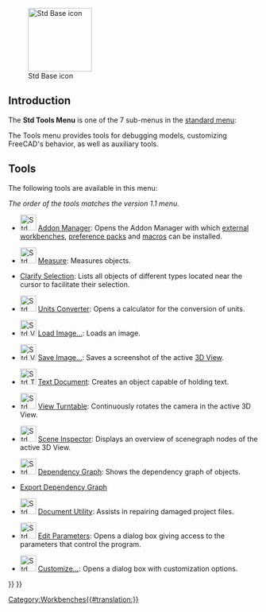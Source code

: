 <languages/>

{{Docnav
|[[Std_View_Menu|Std View Menu]]
|[[Std_Macro_Menu|Std MacroMenu]]
|[[Std_Base|Std Base]]
|IconL=
|IconR=
|IconC=Freecad.svg
}}

[[Image:Freecad.svg|thumb|128px|Std Base icon]]

{{TOCright}}

==Introduction==

The '''Std Tools Menu''' is one of the 7 sub-menus in the [[Standard_Menu|standard menu]]:

<div class="mw-translate-fuzzy">
{{KEY|The Tools Menu}}
</div>

<!--Please keep info below synchronized with Standard_Menu-->
The Tools menu provides tools for debugging models, customizing FreeCAD's behavior, as well as auxiliary tools.

==Tools==

The following tools are available in this menu:

''The order of the tools matches the version 1.1 menu.''

* [[Image:Std_AddonMgr.svg|32px]] [[Std_AddonMgr|Addon Manager]]: Opens the Addon Manager with which [[External_workbenches|external workbenches]], [[Preference_Packs|preference packs]] and [[macros|macros]] can be installed.

* [[Image:Std_Measure.svg|32px]] [[Std_Measure|Measure]]: Measures objects. {{Version|1.0}}

* [[Std_ClarifySelection|Clarify Selection]]: Lists all objects of different types located near the cursor to facilitate their selection. {{Version|1.1}}

* [[Image:Std_UnitsCalculator.svg|32px]] [[Std_UnitsCalculator|Units Converter]]: Opens a calculator for the conversion of units.

* [[Image:Std_ViewLoadImage.svg|32px]] [[Std_ViewLoadImage|Load Image…]]: Loads an image. {{Version|0.21}}

* [[Image:Std_ViewScreenShot.svg|32px]] [[Std_ViewScreenShot|Save Image…]]: Saves a screenshot of the active [[3D_View|3D View]].

* [[Image:Std_TextDocument.svg|32px]] [[Std_TextDocument|Text Document]]: Creates an object capable of holding text.

* [[Image:Std_DemoMode.svg|32px]] [[Std_DemoMode|View Turntable]]: Continuously rotates the camera in the active 3D View.

* [[Image:Std_SceneInspector.svg|32px]] [[Std_SceneInspector|Scene Inspector]]: Displays an overview of scenegraph nodes of the active 3D View.

* [[Image:Std_DependencyGraph.svg|32px]] [[Std_DependencyGraph|Dependency Graph]]: Shows the dependency graph of objects.

* [[Std_ExportDependencyGraph|Export Dependency Graph]] {{Version|0.21}}

* [[Image:Std_ProjectUtil.svg|32px]] [[Std_ProjectUtil|Document Utility]]: Assists in repairing damaged project files.

* [[Image:Std_DlgParameter.svg|32px]] [[Std_DlgParameter|Edit Parameters]]: Opens a dialog box giving access to the parameters that control the program.

* [[Image:Std_DlgCustomize.svg|32px]] [[Std_DlgCustomize|Customize…]]: Opens a dialog box with customization options.


{{Docnav
|[[Std_View_Menu|Std View Menu]]
|[[Std_Macro_Menu|Std MacroMenu]]
|[[Std_Base|Std Base]]
|IconL=
|IconR=
|IconC=Freecad.svg
}}

{{Std_Base_navi{{#translation:}}}}
{{Userdocnavi{{#translation:}}}}
[[Category:Workbenches{{#translation:}}]]